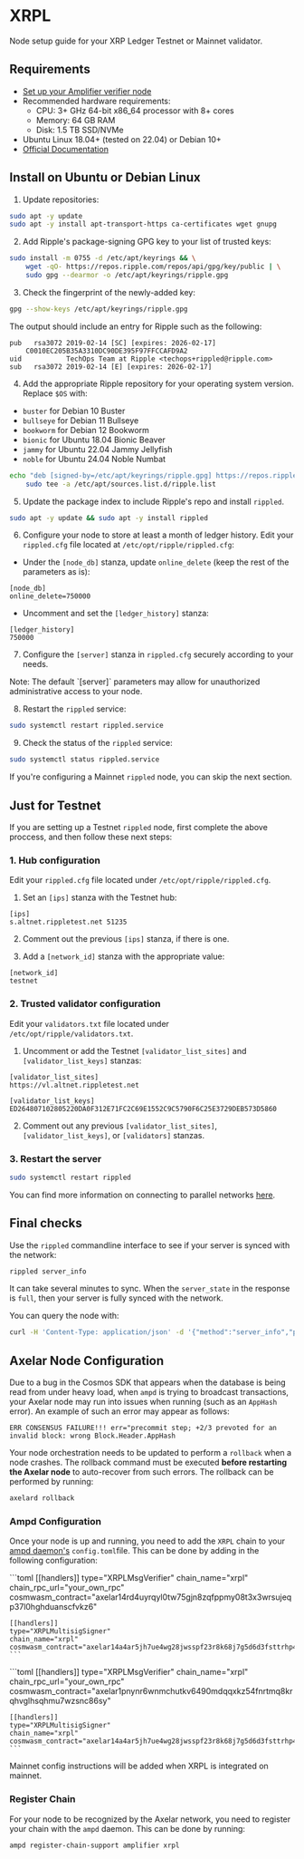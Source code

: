 
# XRPL

Node setup guide for your XRP Ledger Testnet or Mainnet validator.

## Requirements

- [Set up your Amplifier verifier node](https://docs.axelar.dev/validator/amplifier/verifier-onboarding/)
- Recommended hardware requirements:
    * CPU: 3+ GHz 64-bit x86_64 processor with 8+ cores
    * Memory: 64 GB RAM
    * Disk: 1.5 TB SSD/NVMe
- Ubuntu Linux 18.04+ (tested on 22.04) or Debian 10+
- [Official Documentation](https://xrpl.org/docs/infrastructure/installation)

## Install on Ubuntu or Debian Linux

1. Update repositories:

```bash
sudo apt -y update
sudo apt -y install apt-transport-https ca-certificates wget gnupg
```

2. Add Ripple's package-signing GPG key to your list of trusted keys:

```bash
sudo install -m 0755 -d /etc/apt/keyrings && \
    wget -qO- https://repos.ripple.com/repos/api/gpg/key/public | \
    sudo gpg --dearmor -o /etc/apt/keyrings/ripple.gpg
```

3. Check the fingerprint of the newly-added key:

```bash
gpg --show-keys /etc/apt/keyrings/ripple.gpg
```

The output should include an entry for Ripple such as the following:

```
pub   rsa3072 2019-02-14 [SC] [expires: 2026-02-17]
    C0010EC205B35A3310DC90DE395F97FFCCAFD9A2
uid           TechOps Team at Ripple <techops+rippled@ripple.com>
sub   rsa3072 2019-02-14 [E] [expires: 2026-02-17]
```

4. Add the appropriate Ripple repository for your operating system version. Replace `$OS` with:
- `buster` for Debian 10 Buster
- `bullseye` for Debian 11 Bullseye
- `bookworm` for Debian 12 Bookworm
- `bionic` for Ubuntu 18.04 Bionic Beaver
- `jammy` for Ubuntu 22.04 Jammy Jellyfish
- `noble` for Ubuntu 24.04 Noble Numbat

```bash
echo "deb [signed-by=/etc/apt/keyrings/ripple.gpg] https://repos.ripple.com/repos/rippled-deb $OS stable" | \
    sudo tee -a /etc/apt/sources.list.d/ripple.list
```

5. Update the package index to include Ripple's repo and install `rippled`.

```bash
sudo apt -y update && sudo apt -y install rippled
```

6. Configure your node to store at least a month of ledger history. Edit your `rippled.cfg` file located at `/etc/opt/ripple/rippled.cfg`:
- Under the `[node_db]` stanza, update `online_delete` (keep the rest of the parameters as is):
```
[node_db]
online_delete=750000
```
- Uncomment and set the `[ledger_history]` stanza:
```
[ledger_history]
750000
```

7. Configure the `[server]` stanza in `rippled.cfg` securely according to your needs.

<Callout emoji="💡">
  Note: The default `[server]` parameters may allow for unauthorized administrative access to your node.
</Callout>

8. Restart the `rippled` service:

```bash
sudo systemctl restart rippled.service
```

9. Check the status of the `rippled` service:

```bash
sudo systemctl status rippled.service
```

If you're configuring a Mainnet `rippled` node, you can skip the next section.

## Just for Testnet

If you are setting up a Testnet `rippled` node, first complete the above proccess, and then follow these next steps:

### 1. Hub configuration

Edit your `rippled.cfg` file located under `/etc/opt/ripple/rippled.cfg`.

1. Set an `[ips]` stanza with the Testnet hub:

```
[ips]
s.altnet.rippletest.net 51235
```

2. Comment out the previous `[ips]` stanza, if there is one.

3. Add a `[network_id]` stanza with the appropriate value:

```
[network_id]
testnet
```

### 2. Trusted validator configuration

Edit your `validators.txt` file located under `/etc/opt/ripple/validators.txt`.

1. Uncomment or add the Testnet `[validator_list_sites]` and `[validator_list_keys]` stanzas:

```
[validator_list_sites]
https://vl.altnet.rippletest.net

[validator_list_keys]
ED264807102805220DA0F312E71FC2C69E1552C9C5790F6C25E3729DEB573D5860
```

2. Comment out any previous `[validator_list_sites]`, `[validator_list_keys]`, or `[validators]` stanzas.

### 3. Restart the server

```bash
sudo systemctl restart rippled
```

You can find more information on connecting to parallel networks [here](https://xrpl.org/docs/infrastructure/configuration/connect-your-rippled-to-the-xrp-test-net).

## Final checks

Use the `rippled` commandline interface to see if your server is synced with the network:

```bash
rippled server_info
```

It can take several minutes to sync. When the `server_state` in the response is `full`, then your server is fully synced with the network.

You can query the node with:

```bash
curl -H 'Content-Type: application/json' -d '{"method":"server_info","params":[{}]}' http://localhost:5005
```

## Axelar Node Configuration

Due to a bug in the Cosmos SDK that appears when the database is being read from under heavy load, when `ampd` is trying to broadcast transactions, your Axelar node may run into issues when running (such as an `AppHash` error). An example of such an error may appear as follows:

`ERR CONSENSUS FAILURE!!! err="precommit step; +2/3 prevoted for an invalid block: wrong Block.Header.AppHash`

Your node orchestration needs to be updated to perform a `rollback` when a node crashes. The rollback command must be executed **before restarting the Axelar node** to auto-recover from such errors. The rollback can be performed by running:

```bash
axelard rollback
```


### Ampd Configuration
Once your node is up and running, you need to add the `XRPL` chain to your [ampd daemon's](https://github.com/axelarnetwork/axelar-amplifier/tree/main/ampd) `config.toml`file. This can be done by adding in the following configuration:

<tabs>
  <tab-item title="Mainnet">
    ```toml
    [[handlers]]
    type="XRPLMsgVerifier"
    chain_name="xrpl"
    chain_rpc_url="your_own_rpc"
    cosmwasm_contract="axelar14rd4uyrqyl0tw75gjn8zqfppmy08t3x3wrsujeqp37l0hghduanscfvkz6"
    
    [[handlers]]
    type="XRPLMultisigSigner"
    chain_name="xrpl"
    cosmwasm_contract="axelar14a4ar5jh7ue4wg28jwsspf23r8k68j7g5d6d3fsttrhp42ajn4xq6zayy5"
    ```
  </tab-item>
  <tab-item title="Testnet">
    ```toml
    [[handlers]]
    type="XRPLMsgVerifier"
    chain_name="xrpl"
    chain_rpc_url="your_own_rpc"
    cosmwasm_contract="axelar1pnynr6wnmchutkv6490mdqqxkz54fnrtmq8krqhvglhsqhmu7wzsnc86sy"

    [[handlers]]
    type="XRPLMultisigSigner"
    chain_name="xrpl"
    cosmwasm_contract="axelar14a4ar5jh7ue4wg28jwsspf23r8k68j7g5d6d3fsttrhp42ajn4xq6zayy5"
    ```
  </tab-item>
</tabs>




<Callout emoji="💡">
  Mainnet config instructions will be added when XRPL is integrated on mainnet.
</Callout>

### Register Chain 
For your node to be recognized by the Axelar network, you need to register your chain with the `ampd` daemon. This can be done by running:  

```bash
ampd register-chain-support amplifier xrpl
```

